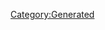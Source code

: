 {{Database/Costume/CostumeInfo
 |ID=49
 |DivaId=3
 |PrismCostumeId=9
 |Enabled=2
 |SkillId=16
 |EODICFLJAKO=False
 |AGBPBDODKBK=1
 |HMCOGDICFNB=1
 |LevelMax=4
 |HGBJODBCJDA=4
 |EGLDFPILJLG=0
 |GLEEPAFMPLO=False
 |IIELLEPEEFH=1420
}}
[[Category:Generated]]
